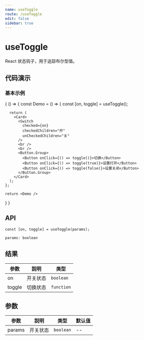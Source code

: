 ```yaml
---
name: useToggle
route: /useToggle
edit: false
sidebar: true
---
```



# useToggle

React 状态钩子，用于追踪布尔型值。

## 代码演示

### 基本示例

<Playground>
{
  () => {
    const Demo = () => {
      const [on, toggle] = useToggle();

      return (
        <Card>
          <Switch
            checked={on}
            checkedChildren="开"
            unCheckedChildren="关"
          />
          <br />
          <br />
          <Button.Group>
            <Button onClick={() => toggle()}>切换</Button>
            <Button onClick={() => toggle(true)}>设置打开</Button>
            <Button onClick={() => toggle(false)}>设置关闭</Button>
          </Button.Group>
        </Card>
      );
    };

    return <Demo />
  }
}
</Playground>

## API

```
const [on, toggle] = useToggle(params);

params: boolean
```

## 结果

|参数|説明|类型|
|------ |--------------|---------------|
|on|开关状态|`boolean`|
|toggle|切换状态|`function`|

## 参数
|参数|説明|类型|默认值|
|--- |------|-------|-------|
|params|开关状态|`boolean`|--|
